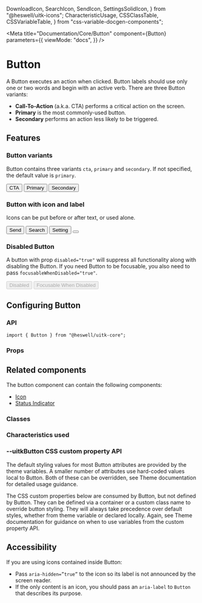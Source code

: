   DownloadIcon,
  SearchIcon,
  SendIcon,
  SettingsSolidIcon,
} from "@heswell/uitk-icons";
  CharacteristicUsage,
  CSSClassTable,
  CSSVariableTable,
} from "css-variable-docgen-components";

<Meta
  title="Documentation/Core/Button"
  component={Button}
  parameters={{
    viewMode: "docs",
  }}
/>

# Button

A Button executes an action when clicked. Button labels should use only one or two words and begin with an active verb. There are three Button variants:

- **Call-To-Action** (a.k.a. CTA) performs a critical action on the screen.
- **Primary** is the most commonly-used button.
- **Secondary** performs an action less likely to be triggered.

## Features

### Button variants

Button contains three variants `cta`, `primary` and `secondary`. If not specified, the default value is `primary`.

<Canvas>
  <Story name="Button Variants" decorators={[withFlexGap]}>
    <Button variant="cta">CTA</Button>
    <Button variant="primary">Primary</Button>
    <Button variant="secondary">Secondary</Button>
  </Story>
</Canvas>

### Button with icon and label

Icons can be put before or after text, or used alone.

<Canvas>
  <Story name="Button with icon and label" decorators={[withFlexGap]}>
    <Button variant="cta">
      Send <SendIcon aria-hidden />
    </Button>
    <Button variant="primary">
      <SearchIcon aria-hidden /> Search
    </Button>
    <Button variant="secondary">
      Setting <SettingsSolidIcon aria-hidden />
    </Button>
    <Button aria-label="download">
      <DownloadIcon aria-hidden />
    </Button>
  </Story>
</Canvas>

### Disabled Button

A button with prop `disabled="true"` will suppress all functionality along with disabling the Button. If you need Button to be focusable, you also need to pass `focusableWhenDisabled="true"`.

<Canvas>
  <Story name="Disabled buttons" decorators={[withFlexGap]}>
    <Button disabled>
      Disabled <SendIcon aria-hidden />
    </Button>
    <Button disabled focusableWhenDisabled>
      Focusable When Disabled
    </Button>
  </Story>
</Canvas>

## Configuring Button

### API

```
import { Button } from "@heswell/uitk-core";
```

### Props

<ArgsTable of={Button} />

## Related components

The button component can contain the following components:

- [Icon](?path=/docs/documentation-icons-icon--page)
- [Status Indicator](?path=/docs/documentation-core-statusindicator--page)

### Classes

<CSSClassTable of={Button} />

### Characteristics used

<CharacteristicUsage of={Button} />

### --uitkButton CSS custom property API

The default styling values for most Button attributes are provided by the theme variables. A smaller number of attributes
use hard-coded values local to Button. Both of these can be overridden, see Theme documentation for detailed usage guidance.

The CSS custom properties below are consumed by Button, but not defined by Button. They can be defined via a container or
a custom class name to override button styling. They will always take precedence over default styles, whether from theme variable
or declared locally. Again, see Theme documentation for guidance on when to use variables from the custom property API.

<CSSVariableTable of={Button} />

## Accessibility

If you are using icons contained inside Button:

- Pass `aria-hidden=”true”` to the icon so its label is not announced by the screen reader.
- If the only content is an icon, you should pass an `aria-label` to `Button` that describes its purpose.

<HelpAndSupport />
